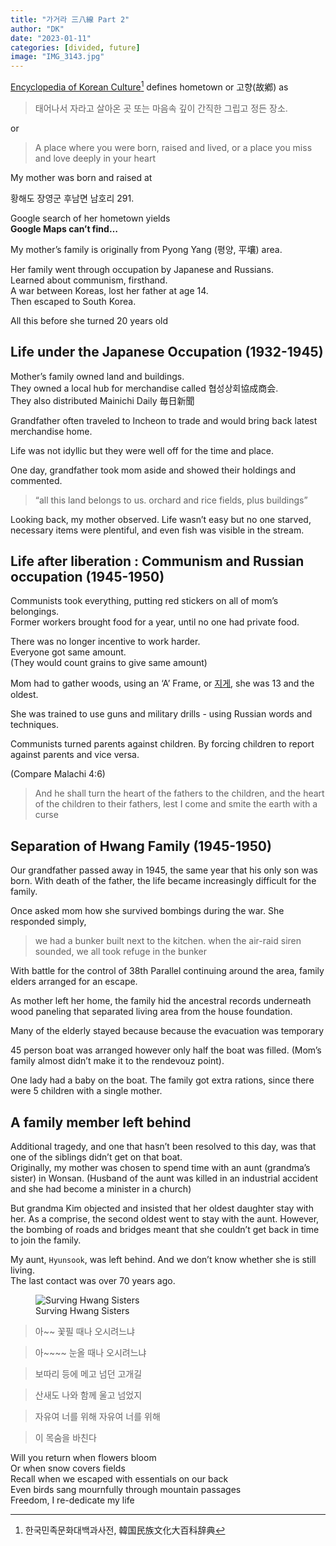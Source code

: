 ```yaml
---
title: "가거라 三八線 Part 2"
author: "DK"
date: "2023-01-11"
categories: [divided, future]
image: "IMG_3143.jpg"
---
```


[Encyclopedia of Korean Culture^[한국민족문화대백과사전, 韓国民族文化大百科辞典]](http://encykorea.aks.ac.kr/) defines hometown or 고향(故鄕) as

> 태어나서 자라고 살아온 곳 또는 마음속 깊이 간직한 그립고 정든 장소.

or

> A place where you were born, raised and lived, or a place you miss and love deeply in your heart

My mother was born and raised at

황해도 장영군 후남면 남호리 291. 

Google search of her hometown yields  
**Google Maps can't find...**

My mother's family is originally from Pyong Yang (평양, 平壤) area.  

Her family went through occupation by Japanese and Russians.  
Learned about communism, firsthand.  
A war between Koreas, lost her father at age 14.   
Then escaped to South Korea.

All this before she turned 20 years old

## Life under the Japanese Occupation (1932-1945)

Mother's family owned land and buildings.   
They owned a local hub for merchandise called 협성상회協成商会.  
They also distributed Mainichi Daily 毎日新聞

Grandfather often traveled to Incheon to trade and would bring back latest merchandise home.

Life was not idyllic but they were well off for the time and place.

One day, grandfather took mom aside and showed their holdings and commented.

> "all this land belongs to us. orchard and rice fields, plus buildings"

Looking back, my mother observed. 
Life wasn't easy but no one starved, necessary items were plentiful, and even fish was visible in the stream.

## Life after liberation : Communism and Russian occupation (1945-1950)

Communists took everything, putting red stickers on all of mom's belongings.   
Former workers brought food for a year, until no one had private food.

There was no longer incentive to work harder.  
Everyone got same amount.  
(They would count grains to give same amount)

Mom had to gather woods, using an 'A' Frame, or [지게](https://en.wikipedia.org/wiki/Jige), she was 13 and the oldest.

She was trained to use guns and military drills - using Russian words and techniques.

Communists turned parents against children. 
By forcing children to report against parents and vice versa.

(Compare Malachi 4:6)

> And he shall turn the heart of the fathers to the children, and the heart of the children to their fathers, lest I come and smite the earth with a curse

## Separation of Hwang Family (1945-1950)

Our grandfather passed away in 1945, the same year that his only son was born. 
With death of the father, the life became increasingly difficult for the family.

Once asked mom how she survived bombings during the war. She responded simply,

> we had a bunker built next to the kitchen. when the air-raid siren sounded, we all took refuge in the bunker

With battle for the control of 38th Parallel continuing around the area, family elders arranged for an escape.

As mother left her home, the family hid the ancestral records underneath wood paneling that separated living area from the house foundation.

Many of the elderly stayed because because the evacuation was temporary

45 person boat was arranged however only half the boat was filled. (Mom's family almost didn't make it to the rendevouz point).

One lady had a baby on the boat. The family got extra rations, since there were 5 children with a single mother.

## A family member left behind

Additional tragedy, and one that hasn't been resolved to this day, was that one of the siblings didn't get on that boat.   
Originally, my mother was chosen to spend time with an aunt (grandma's sister) in Wonsan. 
(Husband of the aunt was killed in an industrial accident and she had become a minister in a church)

But grandma Kim objected and insisted that her oldest daughter stay with her. 
As a comprise, the second oldest went to stay with the aunt. 
However, the bombing of roads and bridges meant that she couldn't get back in time to join the family.

My aunt, `Hyunsook`, was left behind. 
And we don't know whether she is still living.  
The last contact was over 70 years ago.

![Surving Hwang Sisters](images/IMG_8252%20Copy.JPG)


> 아~~ 꽃필 때나 오시려느냐

> 아~~~~ 눈올 때나 오시려느냐

> 보따리 등에 메고 넘던 고개길

> 산새도 나와 함께 울고 넘었지

> 자유여 너를 위해 자유여 너를 위해

> 이 목숨을 바친다

Will you return when flowers bloom  
Or when snow covers fields  
Recall when we escaped with essentials on our back  
Even birds sang mournfully through mountain passages  
Freedom, I re-dedicate my life 
